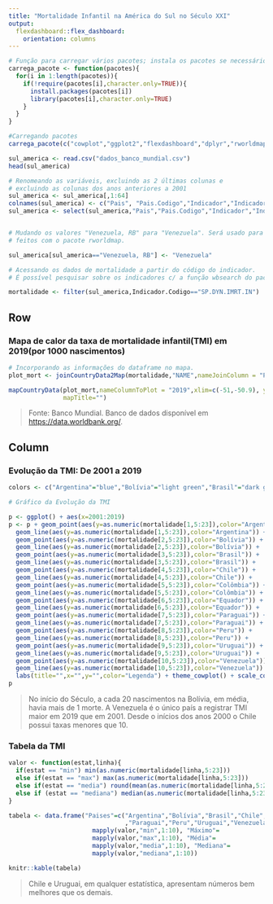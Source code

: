 ---
title: "Mortalidade Infantil na América do Sul no Século XXI"
output:
  flexdashboard::flex_dashboard:
    orientation: columns
---

```{r Carregando pacotes, message=FALSE, warning=FALSE, include=FALSE}
# Função para carregar vários pacotes; instala os pacotes se necessário
carrega_pacote <- function(pacotes){
  for(i in 1:length(pacotes)){
    if(!require(pacotes[i],character.only=TRUE)){
      install.packages(pacotes[i])
      library(pacotes[i],character.only=TRUE)
    }  
  }
}

#Carregando pacotes
carrega_pacote(c("cowplot","ggplot2","flexdashboard","dplyr","rworldmap"))
```


```{r Organizando o Banco de Dados, include=FALSE}
sul_america <- read.csv("dados_banco_mundial.csv")
head(sul_america)

# Renomeando as variáveis, excluindo as 2 últimas colunas e
# excluindo as colunas dos anos anteriores a 2001
sul_america <- sul_america[,1:64]
colnames(sul_america) <- c("Pais", "Pais.Codigo","Indicador","Indicador.Codigo", as.character(1960:2019))
sul_america <- select(sul_america,"Pais","Pais.Codigo","Indicador","Indicador.Codigo",as.character(2001:2019))


# Mudando os valores "Venezuela, RB" para "Venezuela". Será usado para aplicar nos gráficos
# feitos com o pacote rworldmap.

sul_america[sul_america=="Venezuela, RB"] <- "Venezuela"
```


```{r, include=FALSE}
# Acessando os dados de mortalidade a partir do código do indicador.
# É possível pesquisar sobre os indicadores c/ a função wbsearch do pacote wbstats

mortalidade <- filter(sul_america,Indicador.Codigo=="SP.DYN.IMRT.IN")
```




Row {data-width=500}
-----------------------------------------------------------------------

### **Mapa de calor da taxa de mortalidade infantil(TMI) em 2019(por 1000 nascimentos)**

```{r, dataframe p mapa, include=FALSE}

# Incorporando as informações do dataframe no mapa.
plot_mort <- joinCountryData2Map(mortalidade,"NAME",nameJoinColumn = "Pais.Codigo")
```

```{r, grafico do mapa de calor}
mapCountryData(plot_mort,nameColumnToPlot = "2019",xlim=c(-51,-50.9), ylim=c(-52,10),
               mapTitle="")
```

> Fonte: Banco Mundial. Banco de dados disponível em [https://data.worldbank.org/](https://data.worldbank.org/).

Column {.tabset}
-----------------------------------------------------------------------

### **Evolução da TMI: De 2001 a 2019**

```{r, grafico(objeto e plot),echo=FALSE}
colors <- c("Argentina"="blue","Bolívia"="light green","Brasil"="dark green","Chile"="grey","Colômbia"="yellow","Equador"="brown","Paraguai"="pink","Peru"="red","Uruguai"="dark blue","Venezuela"="purple")

# Gráfico da Evolução da TMI

p <- ggplot() + aes(x=2001:2019)
p <- p + geom_point(aes(y=as.numeric(mortalidade[1,5:23]),color="Argentina")) +
  geom_line(aes(y=as.numeric(mortalidade[1,5:23]),color="Argentina")) +
  geom_point(aes(y=as.numeric(mortalidade[2,5:23]),color="Bolívia")) +
  geom_line(aes(y=as.numeric(mortalidade[2,5:23]),color="Bolívia")) +
  geom_point(aes(y=as.numeric(mortalidade[3,5:23]),color="Brasil")) +
  geom_line(aes(y=as.numeric(mortalidade[3,5:23]),color="Brasil")) +
  geom_point(aes(y=as.numeric(mortalidade[4,5:23]),color="Chile")) +
  geom_line(aes(y=as.numeric(mortalidade[4,5:23]),color="Chile")) + 
  geom_point(aes(y=as.numeric(mortalidade[5,5:23]),color="Colômbia")) +
  geom_line(aes(y=as.numeric(mortalidade[5,5:23]),color="Colômbia")) +
  geom_point(aes(y=as.numeric(mortalidade[6,5:23]),color="Equador")) +
  geom_line(aes(y=as.numeric(mortalidade[6,5:23]),color="Equador")) +
  geom_point(aes(y=as.numeric(mortalidade[7,5:23]),color="Paraguai")) +
  geom_line(aes(y=as.numeric(mortalidade[7,5:23]),color="Paraguai")) +
  geom_point(aes(y=as.numeric(mortalidade[8,5:23]),color="Peru")) +
  geom_line(aes(y=as.numeric(mortalidade[8,5:23]),color="Peru")) +
  geom_point(aes(y=as.numeric(mortalidade[9,5:23]),color="Uruguai")) +
  geom_line(aes(y=as.numeric(mortalidade[9,5:23]),color="Uruguai")) +
  geom_point(aes(y=as.numeric(mortalidade[10,5:23]),color="Venezuela")) +
  geom_line(aes(y=as.numeric(mortalidade[10,5:23]),color="Venezuela")) +
  labs(title="",x="",y="",color="Legenda") + theme_cowplot() + scale_color_manual(values=colors)
p
```


> No início do Século, a cada 20 nascimentos na Bolívia, em média, havia mais de 1 morte. A Venezuela é o único país a registrar TMI maior em 2019 que em 2001. Desde o inícios dos anos 2000 o Chile possui taxas menores que 10. 



### Tabela da TMI

```{r, tabela(dataframe), include=FALSE}
valor <- function(estat,linha){
  if(estat == "min") min(as.numeric(mortalidade[linha,5:23]))
  else if(estat == "max") max(as.numeric(mortalidade[linha,5:23]))
  else if(estat == "media") round(mean(as.numeric(mortalidade[linha,5:23])),2)
  else if (estat == "mediana") median(as.numeric(mortalidade[linha,5:23]))
}

tabela <- data.frame("Paises"=c("Argentina","Bolívia","Brasil","Chile","Colômbia","Equador"
                                ,"Paraguai","Peru","Uruguai","Venezuela"),"Mínimo"=
                       mapply(valor,"min",1:10), "Máximo"=
                       mapply(valor,"max",1:10), "Média"=
                       mapply(valor,"media",1:10), "Mediana"=
                       mapply(valor,"mediana",1:10))
```

```{r, tabela(plot)}
knitr::kable(tabela)
```

> Chile e Uruguai, em qualquer estatística, apresentam números bem melhores que os demais.

